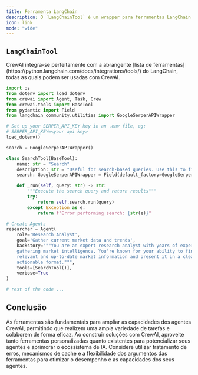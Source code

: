 ```yaml
---
title: Ferramenta LangChain
description: O `LangChainTool` é um wrapper para ferramentas LangChain e mecanismos de consulta.
icon: link
mode: "wide"
---
```


## `LangChainTool`

<Info>
    CrewAI integra-se perfeitamente com a abrangente [lista de ferramentas](https://python.langchain.com/docs/integrations/tools/) do LangChain, todas as quais podem ser usadas com CrewAI.
</Info>

```python Code
import os
from dotenv import load_dotenv
from crewai import Agent, Task, Crew
from crewai.tools import BaseTool
from pydantic import Field
from langchain_community.utilities import GoogleSerperAPIWrapper

# Set up your SERPER_API_KEY key in an .env file, eg:
# SERPER_API_KEY=<your api key>
load_dotenv()

search = GoogleSerperAPIWrapper()

class SearchTool(BaseTool):
    name: str = "Search"
    description: str = "Useful for search-based queries. Use this to find current information about markets, companies, and trends."
    search: GoogleSerperAPIWrapper = Field(default_factory=GoogleSerperAPIWrapper)

    def _run(self, query: str) -> str:
        """Execute the search query and return results"""
        try:
            return self.search.run(query)
        except Exception as e:
            return f"Error performing search: {str(e)}"

# Create Agents
researcher = Agent(
    role='Research Analyst',
    goal='Gather current market data and trends',
    backstory="""You are an expert research analyst with years of experience in
    gathering market intelligence. You're known for your ability to find
    relevant and up-to-date market information and present it in a clear,
    actionable format.""",
    tools=[SearchTool()],
    verbose=True
)

# rest of the code ...
```

## Conclusão

As ferramentas são fundamentais para ampliar as capacidades dos agentes CrewAI, permitindo que realizem uma ampla variedade de tarefas e colaborem de forma eficaz.
Ao construir soluções com CrewAI, aproveite tanto ferramentas personalizadas quanto existentes para potencializar seus agentes e aprimorar o ecossistema de IA. Considere utilizar tratamento de erros, mecanismos de cache e a flexibilidade dos argumentos das ferramentas para otimizar o desempenho e as capacidades dos seus agentes.